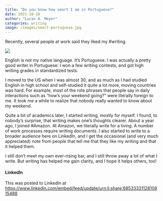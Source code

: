 ```yaml
---
title: "Do you know how smart I am in Portuguese?"
date: 2021-10-10
author: "Lucas A. Meyer"
categories: writing
image: /images/smart-portuguese.jpg
---
```


Recently, several people at work said they liked my #writing. 

![](/images/smart-portuguese.jpg)

English is not my native language. It's Portuguese. I was actually a pretty good writer in Portuguese: I won a few writing contests, and got high writing grades in standardized tests.

I moved to the US when I was almost 30, and as much as I had studied English in high school and self-studied it quite a lot more, moving countries was hard. For example, most of the rote phrases that people say in daily interactions such as "how's your weekend going?" were literally foreign to me. It took me a while to realize that nobody really wanted to know about my weekend.

Quite a bit of academics later, I started writing, mostly for myself. I found, to nobody's surprise, that writing makes one's thoughts clearer. About a year ago, I joined #Amazon. At Amazon, we literally write for a living. A number of work processes require writing documents. I also started to write to a broader audience here on LinkedIn, and I get the occasional (and very much appreciated) note from people that tell me that they like my writing and that it helped them.

I still don't meet my own ever-rising bar, and I still throw away a lot of what I write. But writing has helped me gain clarity, and I hope it helps others, too!


#### LinkedIn
This was posted to LinkedIn at <https://www.linkedin.com/embed/feed/update/urn:li:share:6853333112810815488>

